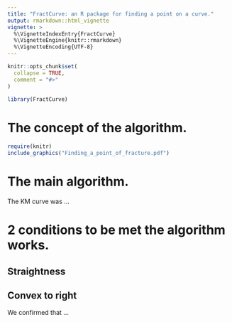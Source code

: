 ```yaml
---
title: "FractCurve: an R package for finding a point on a curve."
output: rmarkdown::html_vignette
vignette: >
  %\VignetteIndexEntry{FractCurve}
  %\VignetteEngine{knitr::rmarkdown}
  %\VignetteEncoding{UTF-8}
---
```


```r
knitr::opts_chunk$set(
  collapse = TRUE,
  comment = "#>"
)
```

```r
library(FractCurve)
```

# The concept of the algorithm.

```r
require(knitr)
include_graphics("Finding_a_point_of_fracture.pdf")
```


# The main algorithm.

The KM curve was ...



# 2 conditions to be met the algorithm works.

## Straightness

## Convex to right

We confirmed that ...


